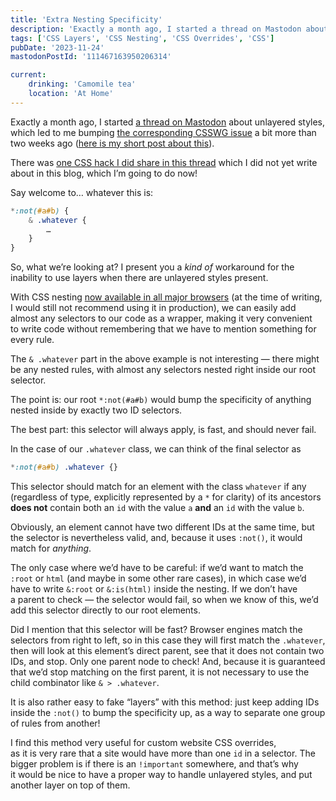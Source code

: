 ```yaml
---
title: 'Extra Nesting Specificity'
description: 'Exactly a month ago, I started a thread on Mastodon about unlayered styles, which led to me bumping the corresponding CSSWG issue a bit more than two weeks ago. There was one CSS hack I did share in this thread which I did not yet write about in this blog, which I’m going to do now!'
tags: ['CSS Layers', 'CSS Nesting', 'CSS Overrides', 'CSS']
pubDate: '2023-11-24'
mastodonPostId: '111467163950206314'

current:
	drinking: 'Camomile tea'
	location: 'At Home'
---
```


Exactly a month ago, I started [a thread on Mastodon](https://front-end.social/@kizu/111291721848435193) about unlayered styles, which led to me bumping [the corresponding CSSWG issue](https://github.com/w3c/csswg-drafts/issues/6323) a bit more than two weeks ago ([here is my short post about this](/unlayered-styles-issue/)).

There was [one CSS hack I did share in this thread](https://front-end.social/@kizu/111291771872519128) which I did not yet write about in this blog, which I’m going to do now!

Say welcome to… whatever this is:

```css
*:not(#a#b) {
	& .whatever {
		…
	}
}
```

So, what we’re looking at? I present you a _kind of_ workaround for the inability to use layers when there are unlayered styles present.

With CSS nesting [now available in all major browsers](https://caniuse.com/css-nesting) (at the time of writing, I would still not recommend using it in production), we can easily add almost any selectors to our code as a wrapper, making it very convenient to write code without remembering that we have to mention something for every rule.

The `& .whatever` part in the above example is not interesting — there might be any nested rules, with almost any selectors nested right inside our root selector.

The point is: our root `*:not(#a#b)` would bump the specificity of anything nested inside by exactly two ID selectors.

The best part: this selector will always apply, is fast, and should never fail.

In the case of our `.whatever` class, we can think of the final selector as

```css
*:not(#a#b) .whatever {}
```

This selector should match for an element with the class `whatever` if any (regardless of type, explicitly represented by a `*` for clarity) of its ancestors **does not** contain both an `id` with the value `a` **and** an `id` with the value `b`.

Obviously, an element cannot have two different IDs at the same time, but the selector is nevertheless valid, and, because it uses `:not()`, it would match for _anything_.

The only case where we’d have to be careful: if we’d want to match the `:root` or `html` (and maybe in some other rare cases), in which case we’d have to write `&:root` or `&:is(html)` inside the nesting. If we don’t have a parent to check — the selector would fail, so when we know of this, we’d add this selector directly to our root elements.

Did I mention that this selector will be fast? Browser engines match the selectors from right to left, so in this case they will first match the `.whatever`, then will look at this element’s direct parent, see that it does not contain two IDs, and stop. Only one parent node to check! And, because it is guaranteed that we’d stop matching on the first parent, it is not necessary to use the child combinator like `& > .whatever`.

It is also rather easy to fake “layers” with this method: just keep adding IDs inside the `:not()` to bump the specificity up, as a way to separate one group of rules from another!

I find this method very useful for custom website CSS overrides, as it is very rare that a site would have more than one `id` in a selector. The bigger problem is if there is an `!important` somewhere, and that’s why it would be nice to have a proper way to handle unlayered styles, and put another layer on top of them.
